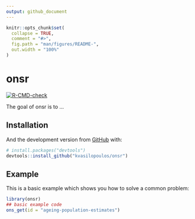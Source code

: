 ```yaml
---
output: github_document
---
```


<!-- README.md is generated from README.Rmd. Please edit that file -->

```r
knitr::opts_chunk$set(
  collapse = TRUE,
  comment = "#>",
  fig.path = "man/figures/README-",
  out.width = "100%"
)
```

# onsr

<!-- badges: start -->
[![R-CMD-check](https://github.com/kvasilopoulos/onsr/workflows/R-CMD-check/badge.svg)](https://github.com/kvasilopoulos/onsr/actions)
<!-- badges: end -->

The goal of onsr is to ...

## Installation


And the development version from [GitHub](https://github.com/) with:

``` r
# install.packages("devtools")
devtools::install_github("kvasilopoulos/onsr")
```
## Example

This is a basic example which shows you how to solve a common problem:

```r
library(onsr)
## basic example code
ons_get(id = "ageing-population-estimates")
```
